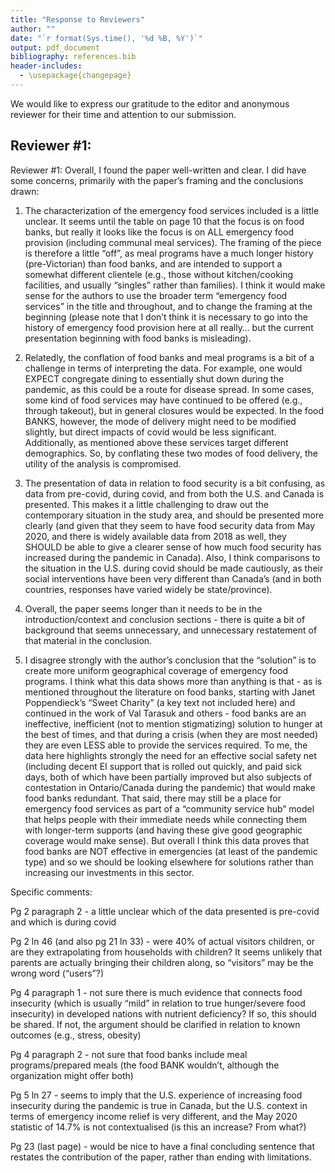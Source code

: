 ```yaml
---
title: "Response to Reviewers"
author: ""
date: "`r format(Sys.time(), '%d %B, %Y')`"
output: pdf_document
bibliography: references.bib
header-includes:
  - \usepackage{changepage}
---
```


We would like to express our gratitude to the editor and anonymous reviewer for their time and attention to our submission.

## Reviewer \#1:

Reviewer \#1: Overall, I found the paper well-written and clear. I did have some concerns, primarily with the paper's framing and the conclusions drawn:

\textcolor{blue}{Thank you for the opportunity to revise the paper, and for the valuable suggestions to do so.}

1.  The characterization of the emergency food services included is a little unclear. It seems until the table on page 10 that the focus is on food banks, but really it looks like the focus is on ALL emergency food provision (including communal meal services). The framing of the piece is therefore a little "off", as meal programs have a much longer history (pre-Victorian) than food banks, and are intended to support a somewhat different clientele (e.g., those without kitchen/cooking facilities, and usually "singles" rather than families). I think it would make sense for the authors to use the broader term "emergency food services" in the title and throughout, and to change the framing at the beginning (please note that I don't think it is necessary to go into the history of emergency food provision here at all really... but the current presentation beginning with food banks is misleading).

\textcolor{blue}{Words go here.}

2.  Relatedly, the conflation of food banks and meal programs is a bit of a challenge in terms of interpreting the data. For example, one would EXPECT congregate dining to essentially shut down during the pandemic, as this could be a route for disease spread. In some cases, some kind of food services may have continued to be offered (e.g., through takeout), but in general closures would be expected. In the food BANKS, however, the mode of delivery might need to be modified slightly, but direct impacts of covid would be less significant. Additionally, as mentioned above these services target different demographics. So, by conflating these two modes of food delivery, the utility of the analysis is compromised.

\textcolor{blue}{Words go here.}

3.  The presentation of data in relation to food security is a bit confusing, as data from pre-covid, during covid, and from both the U.S. and Canada is presented. This makes it a little challenging to draw out the contemporary situation in the study area, and should be presented more clearly (and given that they seem to have food security data from May 2020, and there is widely available data from 2018 as well, they SHOULD be able to give a clearer sense of how much food security has increased during the pandemic in Canada). Also, I think comparisons to the situation in the U.S. during covid should be made cautiously, as their social interventions have been very different than Canada's (and in both countries, responses have varied widely be state/province).

\textcolor{blue}{Words go here.}

4.  Overall, the paper seems longer than it needs to be in the introduction/context and conclusion sections - there is quite a bit of background that seems unnecessary, and unnecessary restatement of that material in the conclusion.

\textcolor{blue}{Words go here.}

5.  I disagree strongly with the author's conclusion that the "solution" is to create more uniform geographical coverage of emergency food programs. I think what this data shows more than anything is that - as is mentioned throughout the literature on food banks, starting with Janet Poppendieck's "Sweet Charity" (a key text not included here) and continued in the work of Val Tarasuk and others - food banks are an ineffective, inefficient (not to mention stigmatizing) solution to hunger at the best of times, and that during a crisis (when they are most needed) they are even LESS able to provide the services required. To me, the data here highlights strongly the need for an effective social safety net (including decent EI support that is rolled out quickly, and paid sick days, both of which have been partially improved but also subjects of contestation in Ontario/Canada during the pandemic) that would make food banks redundant. That said, there may still be a place for emergency food services as part of a "community service hub" model that helps people with their immediate needs while connecting them with longer-term supports (and having these give good geographic coverage would make sense). But overall I think this data proves that food banks are NOT effective in emergencies (at least of the pandemic type) and so we should be looking elsewhere for solutions rather than increasing our investments in this sector.

\textcolor{blue}{Thank you for these comments. We fundamentally agree with you, and admit that we could have been more forceful in our conclusions. We did a major rewrite of the conclusions in response to your critique, including the following:}

```{=tex}
\begin{adjustwidth}{1cm}{}
\textcolor{blue}{The fact that we must rely on a standard created for accessible drinking water in the developing world only serves to highlight the tragedy of food insecurity in an affluent country like Canada. More broadly, it points to the absurd need to understand how a bad situation was made worse by the pandemic: in effect, the analysis reveals that disparities in the need for emergency and community food services predated the pandemic, that the pandemic contributed to the deterioration of these services, and that populations already in distress, particularly children, ended up in an even more adverse state. How much worse, it is impossible to say, mainly because there is also a dearth of information, let alone standards, regarding acceptable or sufficient level of service when it comes to emergency food services. In fact, we would argue that the standard should be that no household faced food insecurity. As others have noted [e.g., Poppendieck, 1999; Men and Tarasuk, 2021] the root of food insecurity is income poverty. There is likely a place for emergency food and community food services. In addition to providing food, these services could satisfy social needs by offering a social setting for seniors or by helping to connect households in need with longer term supports. From a food security perspective, on the other hand, these services should work only as a short term solution, and not as a semi-permanent feature of life for some of our fellow human beings. From a human rights perspective, long-term reliance on emergency food services should be as unacceptable in Canada as lack of clean drinking water within 30 minutes is elsewhere. Thus, while our analysis is valuable to map the suffering caused by food insecurity, from a policy perspective maintaining a robust social safety net that includes Employment Insurance and paid sick days are better tools to reduce this suffering than increasing the accessibility of emergency food services for food insecure populations.}
\end{adjustwidth}
```

Specific comments:

Pg 2 paragraph 2 - a little unclear which of the data presented is pre-covid and which is during covid

Pg 2 ln 46 (and also pg 21 ln 33) - were 40% of actual visitors children, or are they extrapolating from households with children? It seems unlikely that parents are actually bringing their children along, so "visitors" may be the wrong word ("users"?)

Pg 4 paragraph 1 - not sure there is much evidence that connects food insecurity (which is usually "mild" in relation to true hunger/severe food\
insecurity) in developed nations with nutrient deficiency? If so, this should be shared. If not, the argument should be clarified in relation to known outcomes (e.g., stress, obesity)

Pg 4 paragraph 2 - not sure that food banks include meal programs/prepared meals (the food BANK wouldn't, although the organization might offer both)

Pg 5 ln 27 - seems to imply that the U.S. experience of increasing food insecurity during the pandemic is true in Canada, but the U.S. context in terms of emergency income relief is very different, and the May 2020 statistic of 14.7% is not contextualised (is this an increase? From what?)

Pg 23 (last page) - would be nice to have a final concluding sentence that restates the contribution of the paper, rather than ending with limitations.
